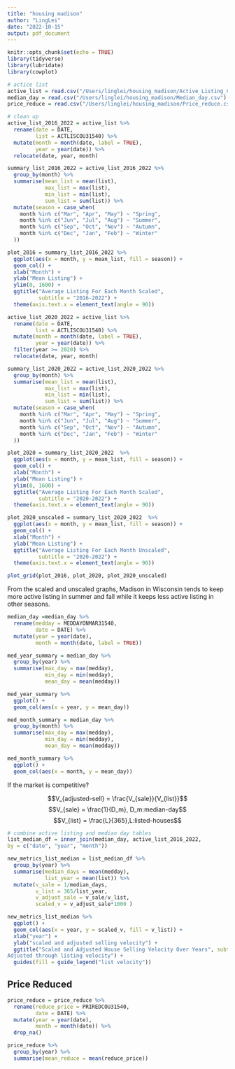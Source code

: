 ```yaml
---
title: "housing madison"
author: "LingLei"
date: "2022-10-15"
output: pdf_document
---
```


```r
knitr::opts_chunk$set(echo = TRUE)
library(tidyverse)
library(lubridate)
library(cowplot)
```

```r
# actice list
active_list = read.csv("/Users/linglei/housing_madison/Active_Listing_Count.csv")
median_day = read.csv("/Users/linglei/housing_madison/Median_day.csv")
price_reduce = read.csv("/Users/linglei/housing_madison/Price_reduce.csv")
```

```r
# clean up
active_list_2016_2022 = active_list %>% 
  rename(date = DATE,
         list = ACTLISCOU31540) %>% 
  mutate(month = month(date, label = TRUE),
         year = year(date)) %>% 
  relocate(date, year, month)
```

```r
summary_list_2016_2022 = active_list_2016_2022 %>% 
  group_by(month) %>% 
  summarise(mean_list = mean(list),
            max_list = max(list),
            min_list = min(list),
            sum_list = sum(list)) %>% 
  mutate(season = case_when(
    month %in% c("Mar", "Apr", "May") ~ "Spring",
    month %in% c("Jun", "Jul", "Aug") ~ "Summer",
    month %in% c("Sep", "Oct", "Nov") ~ "Autumn",
    month %in% c("Dec", "Jan", "Feb") ~ "Winter"
  ))
```

```r
plot_2016 = summary_list_2016_2022 %>% 
  ggplot(aes(x = month, y = mean_list, fill = season)) +
  geom_col() +
  xlab("Month") +
  ylab("Mean Listing") +
  ylim(0, 1600) +
  ggtitle("Average Listing For Each Month Scaled",
          subtitle = "2016-2022") +
  theme(axis.text.x = element_text(angle = 90))
```

```r
active_list_2020_2022 = active_list %>% 
  rename(date = DATE,
         list = ACTLISCOU31540) %>% 
  mutate(month = month(date, label = TRUE),
         year = year(date)) %>% 
  filter(year >= 2020) %>% 
  relocate(date, year, month)
```

```r
summary_list_2020_2022 = active_list_2020_2022 %>% 
  group_by(month) %>% 
  summarise(mean_list = mean(list),
            max_list = max(list),
            min_list = min(list),
            sum_list = sum(list)) %>% 
  mutate(season = case_when(
    month %in% c("Mar", "Apr", "May") ~ "Spring",
    month %in% c("Jun", "Jul", "Aug") ~ "Summer",
    month %in% c("Sep", "Oct", "Nov") ~ "Autumn",
    month %in% c("Dec", "Jan", "Feb") ~ "Winter"
  ))
```

```r
plot_2020 = summary_list_2020_2022  %>% 
  ggplot(aes(x = month, y = mean_list, fill = season)) +
  geom_col() +
  xlab("Month") +
  ylab("Mean Listing") +
  ylim(0, 1600) +
  ggtitle("Average Listing For Each Month Scaled",
          subtitle = "2020-2022") +
  theme(axis.text.x = element_text(angle = 90))
```

```r
plot_2020_unscaled = summary_list_2020_2022  %>% 
  ggplot(aes(x = month, y = mean_list, fill = season)) +
  geom_col() +
  xlab("Month") +
  ylab("Mean Listing") +
  ggtitle("Average Listing For Each Month Unscaled",
          subtitle = "2020-2022") +
  theme(axis.text.x = element_text(angle = 90))
```

```r
plot_grid(plot_2016, plot_2020, plot_2020_unscaled)
```

From the scaled and unscaled graphs, Madison in Wisconsin tends to keep more active listing in summer and fall while it keeps less active listing in other seasons.

```r
median_day =median_day %>% 
  rename(medday = MEDDAYONMAR31540,
         date = DATE) %>%
  mutate(year = year(date),
         month = month(date, label = TRUE))
```

```r
med_year_summary = median_day %>% 
  group_by(year) %>% 
  summarise(max_day = max(medday),
            min_day = min(medday),
            mean_day = mean(medday))
```

```r
med_year_summary %>% 
  ggplot() +
  geom_col(aes(x = year, y = mean_day)) 
```



```r
med_month_summary = median_day %>% 
  group_by(month) %>% 
  summarise(max_day = max(medday),
            min_day = min(medday),
            mean_day = mean(medday))
```

```r
med_month_summary %>% 
  ggplot() +
  geom_col(aes(x = month, y = mean_day)) 
```

If the market is competitive?

$$V_{adjusted-sell} = \frac{V_{sale}}{V_{list}}$$
$$V_{sale} = \frac{1}{D_m}, D_m:median-day$$
$$V_{list} = \frac{L}{365},L:listed-houses$$
```r
# combine active listing and median day tables
list_median_df = inner_join(median_day, active_list_2016_2022, 
by = c("date", "year", "month"))
```





```r
new_metrics_list_median = list_median_df %>% 
  group_by(year) %>% 
  summarise(median_days = mean(medday),
            list_year = mean(list)) %>% 
  mutate(v_sale = 1/median_days,
         v_list = 365/list_year,
         v_adjust_sale = v_sale/v_list,
         scaled_v = v_adjust_sale*1000 )
```

```r
new_metrics_list_median %>% 
  ggplot() +
  geom_col(aes(x = year, y = scaled_v, fill = v_list)) +
  xlab("year") +
  ylab("scaled and adjusted selling velocity") +
  ggtitle("Scaled and Adjusted House Selling Velocity Over Years", subtitle = "Madison, Wisconsin. \n
Adjusted through listing velocity") +
  guides(fill = guide_legend("list velocity"))
```


## Price Reduced
```r
price_reduce = price_reduce %>%
  rename(reduce_price = PRIREDCOU31540,
         date = DATE) %>%
  mutate(year = year(date),
         month = month(date)) %>% 
  drop_na()
```

```r
price_reduce %>% 
  group_by(year) %>% 
  summarise(mean_reduce = mean(reduce_price))
```

